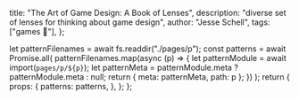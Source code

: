 
  title: "The Art of Game Design: A Book of Lenses",
  description: "diverse set of lenses for thinking about game design",
  author: "Jesse Schell",
  tags: ["games 🎲"],
};

<PLHead title={meta.title} description={meta.description} />

<PLNav patterns={props.patterns} currentTitle={meta.title} />

<PLMeta
  title={meta.title}
  description={meta.description}
  author={meta.author}
  tags={meta.tags}
/>

<PLLinks>
  <PLLink
    title="The Art of Game Design: A Book of Lenses (Goodreads)"
    url="https://www.goodreads.com/book/show/3396933-the-art-of-game-design"
  />
</PLLinks>

  let patternFilenames = await fs.readdir("./pages/p");
  const patterns = await Promise.all(
    patternFilenames.map(async (p) => {
      let patternModule = await import(`pages/p/${p}`);
      let patternMeta = patternModule.meta ? patternModule.meta : null;
      return { meta: patternMeta, path: p };
    })
  );
  return {
    props: {
      patterns: patterns,
    },
  };
};
